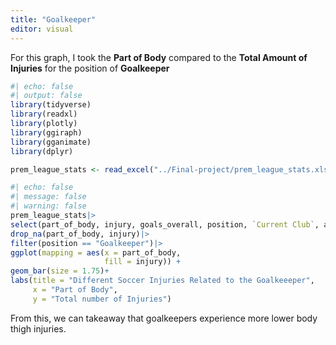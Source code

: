 ```yaml
---
title: "Goalkeeper"
editor: visual
---
```

For this graph, I took the **Part of Body** compared to the **Total Amount of Injuries** for the position of **Goalkeeper**
```r
#| echo: false
#| output: false
library(tidyverse)
library(readxl)
library(plotly)
library(ggiraph)
library(gganimate)
library(dplyr)

prem_league_stats <- read_excel("../Final-project/prem_league_stats.xlsx")
```

```r
#| echo: false
#| message: false
#| warning: false
prem_league_stats|>
select(part_of_body, injury, goals_overall, position, `Current Club`, age, full_name)|>
drop_na(part_of_body, injury)|>
filter(position == "Goalkeeper")|>
ggplot(mapping = aes(x = part_of_body,
                     fill = injury)) +
geom_bar(size = 1.75)+
labs(title = "Different Soccer Injuries Related to the Goalkeeeper",
     x = "Part of Body",
     y = "Total number of Injuries")
```
From this, we can takeaway that goalkeepers experience more lower body thigh injuries.


